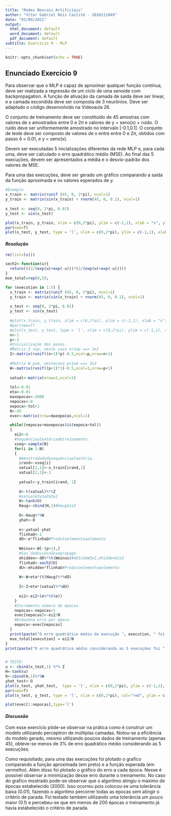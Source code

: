 ```yaml
---
title: "Redes Neurais Artificiais"
author: "Vítor Gabriel Reis Caitité - 2016111849"
date: "03/09/2021"
output:
  html_document: default
  word_document: default
  pdf_document: default
subtitle: Exercício 9 - MLP
---
```


```r
knitr::opts_chunk$set(echo = TRUE)
```

## Enunciado Exercício 9


Para observar que o MLP é capaz de aproximar qualquer função contínua, deve ser realizada a regressão de um ciclo de uma senoide com backpropagation. A função de ativação da camada de saída deve ser linear, e a camada escondida deve ser composta de 3 neurônios. Deve ser adaptado o código desenvolvido na Vídeoaula 26.

O conjunto de treinamento deve ser constituído de 45 amostras com valores de x amostrados entre 0 e 2π e valores de y = seno(x) + ruído. O ruído deve ser uniformemente amostrado no intervalo [-0.1,0.1]. O conjunto de teste deve ser composto de valores de x entre entre 0 e 2π, obtidos com passo δ = 0.01, e y = seno(x).

Devem ser executadas 5 inicializações diferentes da rede MLP e, para cada uma, deve ser calculado o erro quadrático médio (MSE). Ao final das 5 execuções, devem ser apresentados a média e o desvio-padrão dos valores de MSE.

Para uma das execuções, deve ser gerado um gráfico comparando a saída da função aproximada e os valores esperados de y.

```r
#Exemplo 
x_train <- matrix(runif (45, 0, 2*pi), ncol=1)
y_train <- matrix(sin(x_train) + rnorm(45, 0, 0.1), ncol=1)
  
x_test <- seq(0, 2*pi, 0.01) 
y_test <- sin(x_test)

plot(x_train, y_train, xlim = c(0,2*pi), ylim = c(-1,1), xlab = "x", ylab = "y", col='red')
par(new=T)
plot(x_test, y_test, type = 'l', xlim = c(0,2*pi), ylim = c(-1,1), xlab = "", ylab = "")
```

#### ***Resolução***


```r
rm(list=ls())

sech2<-function(u){
  return(((2/(exp(u)+exp(-u)))*(2/(exp(u)+exp(-u)))))
}
mse_total=rep(0,5);

for (execution in 1:5) {
  x_train <- matrix(runif (45, 0, 2*pi), ncol=1)
  y_train <- matrix(sin(x_train) + rnorm(45, 0, 0.1), ncol=1)
  
  x_test <- seq(0, 2*pi, 0.01) 
  y_test <- sin(x_test)
  
  #plot(x_train, y_train, xlim = c(0,2*pi), ylim = c(-1,1), xlab = "x", ylab = "y", col='red')
  #par(new=T)
  #plot(x_test, y_test, type = 'l', xlim = c(0,2*pi), ylim = c(-1,1), xlab = "", ylab = "")
  n<-1
  p<-3
  #Inicialização dos pesos.
  #Matriz Z nxp, neste caso n+1xp ==> 3x2
  Z<-matrix(runif((n+1)*p)-0.5,ncol=p,nrow=n+1)
  
  #Matriz W pxm, nestecaso p+1xm ==> 3x2
  W<-matrix(runif((p+1)*1)-0.5,ncol=1,nrow=p+1)
  
  xatual<-matrix(nrow=2,ncol=1)
  
  tol<-0.01
  eta<-0.01
  maxepocas<-2000
  nepocas<-0
  eepoca<-tol+1
  N<-45
  evec<-matrix(nrow=maxepocas,ncol=1)

  while((nepocas<maxepocas)&&(eepoca>tol))
  {
    ei2<-0
    #Sequênciaaleatóriadetreinamento.
    xseq<-sample(N)
    for(i in 1:N)
    {
      #Amostradadodasequênciaaleatória.
      irand<-xseq[i]
      xatual[1,1]<-x_train[irand,1]
      xatual[2,1]<-1
      
      yatual<-y_train[irand, 1]
      
      U<-t(xatual)%*%Z
      #xatualé3x1eZé3x2
      H<-tanh(U)
      Haug<-cbind(H,1)#Haugé1x3
      
      O<-Haug%*%W
      yhat<-O
      
      e<-yatual-yhat
      flinhaO<-1
      dO<-e*flinhaO#Produtoelementoaelemento
      
      Wminus<-W[-(p+1),]
      #Saı́dadoviésnãosepropaga
      ehidden<-dO%*%t(Wminus)#dO1x2eW3x2,ehiddené1x2
      flinhaU<-sech2(U)
      dU<-ehidden*flinhaU#Produtoelementoaelemento
      
      W<-W+eta*(t(Haug)%*%dO)
      
      Z<-Z+eta*(xatual%*%dU)
      
      ei2<-ei2+(e%*%t(e))
    }
    #Incrementa número de épocas.
    nepocas<-nepocas+1
    evec[nepocas]<-ei2/N
    #Armazena erro por época.
    eepoca<-evec[nepocas]
  }
  print(paste("O erro quadrático médio da execução ", execution, " foi: ", ei2/N * 100, "%"))
  mse_total[execution] = ei2/N 
}
print(paste("O erro quadrático médio considerando as 5 execuções foi ", mean(mse_total) * 100, "±", sd(mse_total)*100, "%"))


# TESTE:
u <- cbind(x_test,1) %*% Z
H<-tanh(u)
O<-cbind(H,1)%*%W
yhat_test<-O
plot(x_test, yhat_test,  type = 'l', xlim = c(0,2*pi), ylim = c(-1,1), xlab = "x", ylab = "y")
par(new=T)
plot(x_test, y_test, type = 'l', xlim = c(0,2*pi), col="red", ylim = c(-1,1), xlab = "", ylab = "")

plot(evec[1:nepocas],type='l')

```

#### ***Discussão***

Com esse exercício pôde-se observar na prática como é construir um modelo utilizando perceptron de múltiplas camadas. Notou-se a eficiência do modelo gerado, mesmo utilizando poucos dados de treinamento (apenas 45), obteve-se menos de 3% de erro quadrático médio considerando as 5 execuções. 

Como requisitado, para uma das execuções foi plotado o grafico comparando a função aproximada (em preto) e a função esperada (em vermelho). Além disso foi plotado o gráfico do erro a cada época. Nesse é possível observar a minimização desse erro durante o treinamento. No caso do grafico mostrado pode-se observar que o algoritmo atingiu o máximo de épocas estabelecido (2000). Isso ocorreu pois colocou-se uma tolerância baixa (0.01), fazendo o algoritmo percorrer todas as epocas sem atingir o critério de parada. Foi testado também utilizando uma tolerância um pouco maior (0.1) e percebeu-se que em menos de 200 épocas o treinamento já havia estabelecido o critério de parada.

